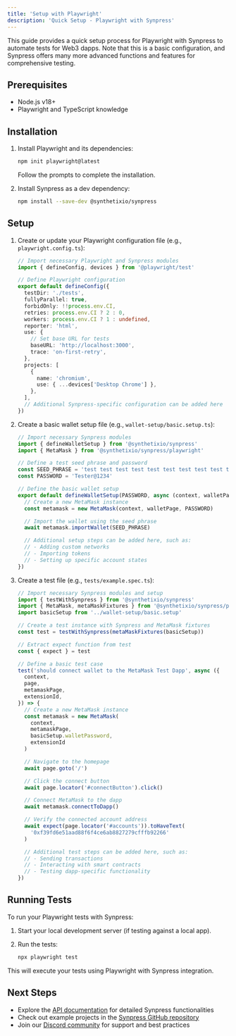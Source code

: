 ```yaml
---
title: 'Setup with Playwright'
description: 'Quick Setup - Playwright with Synpress'
---
```


This guide provides a quick setup process for Playwright with Synpress to automate tests for Web3 dapps. Note that this is a basic configuration, and Synpress offers many more advanced functions and features for comprehensive testing.

## Prerequisites

- Node.js v18+
- Playwright and TypeScript knowledge

## Installation

1. Install Playwright and its dependencies:

   ```bash
   npm init playwright@latest
   ```

   Follow the prompts to complete the installation.

2. Install Synpress as a dev dependency:

   ```bash
   npm install --save-dev @synthetixio/synpress
   ```

## Setup

1. Create or update your Playwright configuration file (e.g., `playwright.config.ts`):

   ```typescript
   // Import necessary Playwright and Synpress modules
   import { defineConfig, devices } from '@playwright/test'

   // Define Playwright configuration
   export default defineConfig({
     testDir: './tests',
     fullyParallel: true,
     forbidOnly: !!process.env.CI,
     retries: process.env.CI ? 2 : 0,
     workers: process.env.CI ? 1 : undefined,
     reporter: 'html',
     use: {
       // Set base URL for tests
       baseURL: 'http://localhost:3000',
       trace: 'on-first-retry',
     },
     projects: [
       {
         name: 'chromium',
         use: { ...devices['Desktop Chrome'] },
       },
     ],
     // Additional Synpress-specific configuration can be added here
   })
   ```

2. Create a basic wallet setup file (e.g., `wallet-setup/basic.setup.ts`):

   ```typescript
   // Import necessary Synpress modules
   import { defineWalletSetup } from '@synthetixio/synpress'
   import { MetaMask } from '@synthetixio/synpress/playwright'

   // Define a test seed phrase and password
   const SEED_PHRASE = 'test test test test test test test test test test test junk'
   const PASSWORD = 'Tester@1234'

   // Define the basic wallet setup
   export default defineWalletSetup(PASSWORD, async (context, walletPage) => {
     // Create a new MetaMask instance
     const metamask = new MetaMask(context, walletPage, PASSWORD)

     // Import the wallet using the seed phrase
     await metamask.importWallet(SEED_PHRASE)

     // Additional setup steps can be added here, such as:
     // - Adding custom networks
     // - Importing tokens
     // - Setting up specific account states
   })
   ```

3. Create a test file (e.g., `tests/example.spec.ts`):

   ```typescript
   // Import necessary Synpress modules and setup
   import { testWithSynpress } from '@synthetixio/synpress'
   import { MetaMask, metaMaskFixtures } from '@synthetixio/synpress/playwright'
   import basicSetup from '../wallet-setup/basic.setup'

   // Create a test instance with Synpress and MetaMask fixtures
   const test = testWithSynpress(metaMaskFixtures(basicSetup))

   // Extract expect function from test
   const { expect } = test

   // Define a basic test case
   test('should connect wallet to the MetaMask Test Dapp', async ({
     context,
     page,
     metamaskPage,
     extensionId,
   }) => {
     // Create a new MetaMask instance
     const metamask = new MetaMask(
       context,
       metamaskPage,
       basicSetup.walletPassword,
       extensionId
     )

     // Navigate to the homepage
     await page.goto('/')

     // Click the connect button
     await page.locator('#connectButton').click()

     // Connect MetaMask to the dapp
     await metamask.connectToDapp()

     // Verify the connected account address
     await expect(page.locator('#accounts')).toHaveText(
       '0xf39fd6e51aad88f6f4ce6ab8827279cfffb92266'
     )

     // Additional test steps can be added here, such as:
     // - Sending transactions
     // - Interacting with smart contracts
     // - Testing dapp-specific functionality
   })
   ```

## Running Tests

To run your Playwright tests with Synpress:

1. Start your local development server (if testing against a local app).

2. Run the tests:

   ```bash
   npx playwright test
   ```

This will execute your tests using Playwright with Synpress integration.

## Next Steps

- Explore the [API documentation](/api-reference/) for detailed Synpress functionalities
- Check out example projects in the [Synpress GitHub repository](https://github.com/Synthetixio/synpress/tree/dev/examples)
- Join our [Discord community](https://discord.gg/XhZKSRGtWc) for support and best practices
